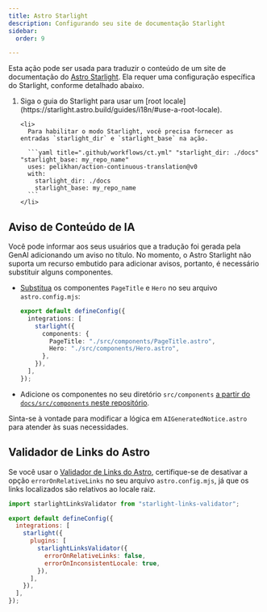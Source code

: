 ```yaml
---
title: Astro Starlight
description: Configurando seu site de documentação Starlight
sidebar:
  order: 9

---
```



Esta ação pode ser usada para traduzir o conteúdo de um site de documentação do [Astro Starlight](https://starlight.astro.build/).
Ela requer uma configuração específica do Starlight, conforme detalhado abaixo.

<Steps>
  <ol>
    <li>
      Siga o guia do Starlight para usar um [root locale](https://starlight.astro.build/guides/i18n/#use-a-root-locale).
    </li>

    <li>
      Para habilitar o modo Starlight, você precisa fornecer as entradas `starlight_dir` e `starlight_base` na ação.

      ```yaml title=".github/workflows/ct.yml" "starlight_dir: ./docs" "starlight_base: my_repo_name"
      uses: pelikhan/action-continuous-translation@v0
      with:
        starlight_dir: ./docs
        starlight_base: my_repo_name
      ```
    </li>
  </ol>
</Steps>

## Aviso de Conteúdo de IA

Você pode informar aos seus usuários que a tradução foi gerada pela GenAI
adicionando um aviso no título. No momento, o Astro Starlight não suporta um recurso embutido para adicionar avisos,
portanto, é necessário substituir alguns componentes.

* [Substitua](https://starlight.astro.build/guides/overriding-components/#how-to-override) os componentes `PageTitle` e `Hero` no seu arquivo `astro.config.mjs`:

  ```ts title="astro.config.mjs"
  export default defineConfig({
    integrations: [
      starlight({
        components: {
          PageTitle: "./src/components/PageTitle.astro",
          Hero: "./src/components/Hero.astro",
        },
      }),
    ],
  });
  ```

* Adicione os componentes no seu diretório `src/components` [a partir do `docs/src/components` neste repositório](https://github.com/pelikhan/action-continuous-translation/tree/main/docs/src/components).

Sinta-se à vontade para modificar a lógica em `AIGeneratedNotice.astro` para atender às suas necessidades.

## Validador de Links do Astro

Se você usar o [Validador de Links do Astro](https://github.com/HiDeoo/starlight-links-validator), certifique-se de desativar a opção `errorOnRelativeLinks` no seu arquivo `astro.config.mjs`, já que os links localizados são relativos ao locale raiz.

```js title="astro.config.mjs" "errorOnRelativeLinks: false"
import starlightLinksValidator from "starlight-links-validator";

export default defineConfig({
  integrations: [
    starlight({
      plugins: [
        starlightLinksValidator({
          errorOnRelativeLinks: false,
          errorOnInconsistentLocale: true,
        }),
      ],
    }),
  ],
});
```
